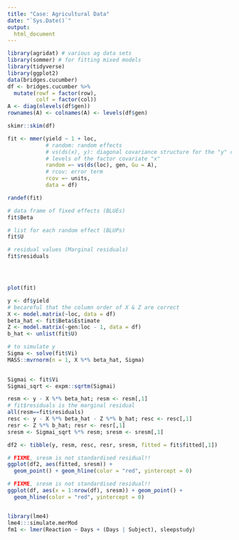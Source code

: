 ```yaml
---
title: "Case: Agricultural Data"
date: "`Sys.Date()`"
output:
  html_document
---
```


```r
library(agridat) # various ag data sets
library(sommer) # for fitting mixed models
library(tidyverse)
library(ggplot2)
data(bridges.cucumber)
df <- bridges.cucumber %>% 
  mutate(rowf = factor(row),
         colf = factor(col))
A <- diag(nlevels(df$gen))
rownames(A) <- colnames(A) <- levels(df$gen)
```

```r
skimr::skim(df)
```


```r
fit <- mmer(yield ~ 1 + loc,
            # random: random effects
            # vs(ds(x), y): diagonal covariance structure for the "y" covariate for all 
            # levels of the factor covariate "x"
            random =~ vs(ds(loc), gen, Gu = A),
            # rcov: error term
            rcov =~ units,
            data = df)

randef(fit)

# data frame of fixed effects (BLUEs)
fit$Beta

# list for each random effect (BLUPs)
fit$U

# residual values (Marginal residuals)
fit$residuals




plot(fit)
```

```r
y <- df$yield
# becareful that the column order of X & Z are correct
X <- model.matrix(~loc, data = df)
beta_hat <- fit$Beta$Estimate
Z <- model.matrix(~gen:loc - 1, data = df) 
b_hat <- unlist(fit$U)

# to simulate y 
Sigma <- solve(fit$Vi)
MASS::mvrnorm(n = 1, X %*% beta_hat, Sigma)
           

Sigmai <- fit$Vi
Sigmai_sqrt <- expm::sqrtm(Sigmai)

resm <- y - X %*% beta_hat; resm <- resm[,1]
# fit$residuals is the marginal residual
all(resm==fit$residuals)
resc <- y - X %*% beta_hat - Z %*% b_hat; resc <- resc[,1]
resr <- Z %*% b_hat; resr <- resr[,1]
sresm <- Sigmai_sqrt %*% resm; sresm <- sresm[,1]

df2 <- tibble(y, resm, resc, resr, sresm, fitted = fit$fitted[,1])
```

```r
# FIXME, sresm is not standardised residual!!
ggplot(df2, aes(fitted, sresm)) + 
  geom_point() + geom_hline(color = "red", yintercept = 0)
```


```r
# FIXME, sresm is not standardised residual!!
ggplot(df, aes(x = 1:nrow(df), sresm)) + geom_point() + 
  geom_hline(color = "red", yintercept = 0)


library(lme4)
lme4:::simulate.merMod
fm1 <- lmer(Reaction ~ Days + (Days | Subject), sleepstudy)
```

